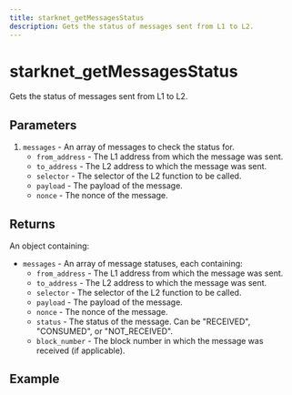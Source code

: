 ```yaml
---
title: starknet_getMessagesStatus
description: Gets the status of messages sent from L1 to L2.
---
```


# starknet_getMessagesStatus

Gets the status of messages sent from L1 to L2.

## Parameters

1. `messages` - An array of messages to check the status for.
   - `from_address` - The L1 address from which the message was sent.
   - `to_address` - The L2 address to which the message was sent.
   - `selector` - The selector of the L2 function to be called.
   - `payload` - The payload of the message.
   - `nonce` - The nonce of the message.

## Returns

An object containing:
- `messages` - An array of message statuses, each containing:
  - `from_address` - The L1 address from which the message was sent.
  - `to_address` - The L2 address to which the message was sent.
  - `selector` - The selector of the L2 function to be called.
  - `payload` - The payload of the message.
  - `nonce` - The nonce of the message.
  - `status` - The status of the message. Can be "RECEIVED", "CONSUMED", or "NOT_RECEIVED".
  - `block_number` - The block number in which the message was received (if applicable).

## Example
